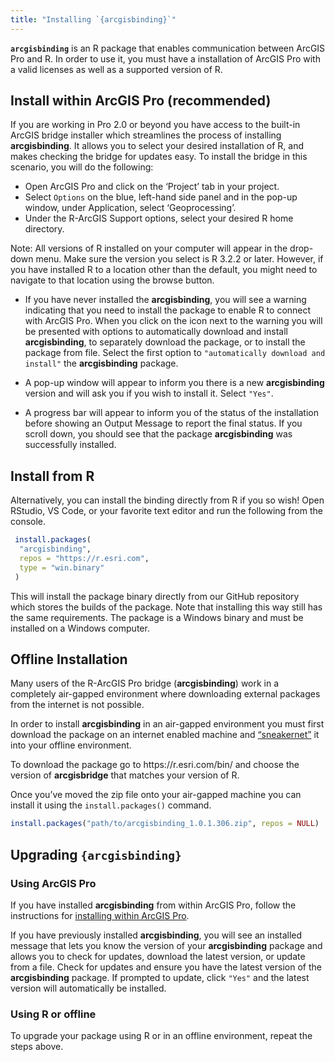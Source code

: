 ```yaml
---
title: "Installing `{arcgisbinding}`"
---
```


**`arcgisbinding`** is an R package that enables communication between ArcGIS Pro
and R. In order to use it, you must have a installation of ArcGIS Pro with a valid
licenses as well as a supported version of R. 

## Install within ArcGIS Pro (recommended) {#from-pro}

If you are working in Pro 2.0 or beyond you have access to the built-in ArcGIS bridge installer which streamlines the process of installing **arcgisbinding**. It allows you to select your desired installation of R, and makes checking the bridge for updates easy. To install the bridge in this scenario, you will do the following:

- Open ArcGIS Pro and click on the 'Project' tab in your project.
- Select `Options` on the blue, left-hand side panel and in the pop-up window, under Application, select 'Geoprocessing'.
- Under the R-ArcGIS Support options, select your desired R home directory.

:::{.callout-warning collapse="false"}

Note: All versions of R installed on your computer will appear in the drop-down menu. Make sure the version you select is R 3.2.2 or later. However, if you have installed R to a location other than the default, you might need to navigate to that location using the browse button.

:::

- If you have never installed the **arcgisbinding**, you will see a warning indicating that you need to install the package to enable R to connect with ArcGIS Pro. When you click on the icon next to the warning you will be presented with options to automatically download and install **arcgisbinding**, to separately download the package, or to install the package from file. Select the first option to `"automatically download and install"` the **arcgisbinding** package.

- A pop-up window will appear to inform you there is a new **arcgisbinding** version and will ask you if you wish to install it. Select `"Yes"`.

- A progress bar will appear to inform you of the status of the installation before showing an Output Message to report the final status. If you scroll down, you should see that the package **arcgisbinding** was successfully installed.

## Install from R

Alternatively, you can install the binding directly from R if you so wish! Open RStudio, VS Code, or your favorite text editor and run the following from the console.

```r
 install.packages(
  "arcgisbinding", 
  repos = "https://r.esri.com", 
  type = "win.binary"
 )
 ```
This will install the package binary directly from our GitHub repository which stores the builds of the package. Note that installing this way still has the same requirements. The package is a Windows binary and must be installed on a Windows computer. 

## Offline Installation

Many users of the R-ArcGIS Pro bridge (**arcgisbinding**) work in a completely air-gapped environment where downloading external packages from the internet is not possible. 

In order to install **arcgisbinding** in an air-gapped environment you must first download the package on an internet enabled machine and ["sneakernet"](https://www.techopedia.com/definition/1880/sneakernet) it into your
offline environment. 

To download the package go to https://r.esri.com/bin/ and choose the version of **arcgisbridge** that matches your version of R. 

Once you've moved the zip file onto your air-gapped machine you can install it using the `install.packages()` command. 

```r
install.packages("path/to/arcgisbinding_1.0.1.306.zip", repos = NULL)
```


## Upgrading `{arcgisbinding}`

### Using ArcGIS Pro

If you have installed **arcgisbinding** from within ArcGIS Pro, follow the instructions for [installing within ArcGIS Pro](#from-pro). 

If you have previously installed **arcgisbinding**, you will see an installed message that lets you know the version of your **arcgisbinding** package and allows you to check for updates, download the latest version, or update from a file. Check for updates and ensure you have the latest version of the **arcgisbinding** package. If prompted to update, click `"Yes"` and the latest version will automatically be installed.


### Using R or offline

To upgrade your package using R or in an offline environment, repeat the steps above. 